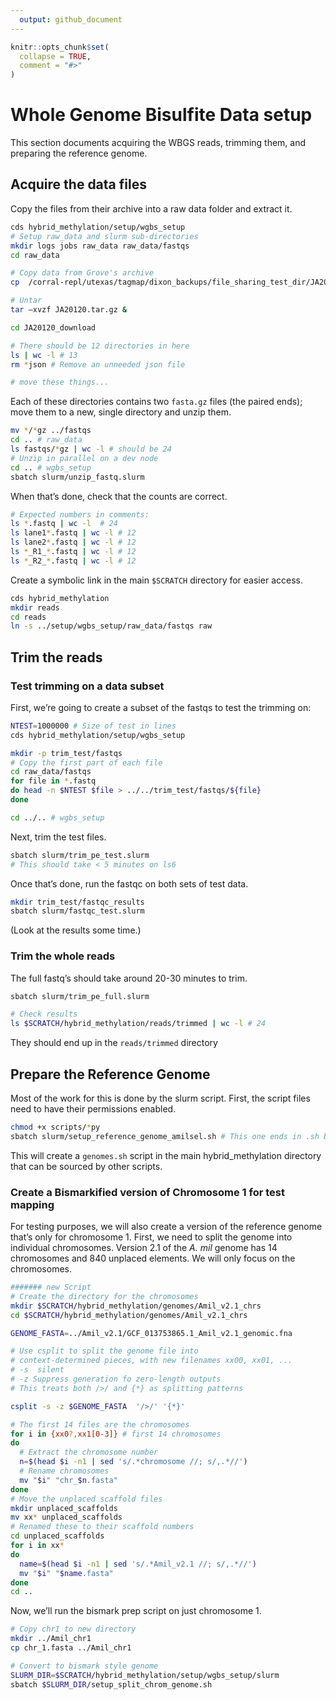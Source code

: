 ```yaml
---
  output: github_document
---
```


<!-- README.md is generated from README.Rmd. Please edit that file -->

```r
knitr::opts_chunk$set(
  collapse = TRUE,
  comment = "#>"
)
```

# Whole Genome Bisulfite Data setup

This section documents acquiring the WBGS reads, trimming them, and preparing the reference genome.

## Acquire the data files

Copy the files from their archive into a raw data folder and extract it.

```bash
cds hybrid_methylation/setup/wgbs_setup
# Setup raw_data and slurm sub-directories
mkdir logs jobs raw_data raw_data/fastqs
cd raw_data

# Copy data from Grove's archive
cp  /corral-repl/utexas/tagmap/dixon_backups/file_sharing_test_dir/JA20120.tar.gz .

# Untar
tar –xvzf JA20120.tar.gz &

cd JA20120_download

# There should be 12 directories in here
ls | wc -l # 13
rm *json # Remove an unneeded json file

# move these things...

```

Each of these directories contains two `fasta.gz` files (the paired ends); move them to a new, single directory and unzip them.

```bash
mv */*gz ../fastqs
cd .. # raw_data
ls fastqs/*gz | wc -l # should be 24
# Unzip in parallel on a dev node
cd .. # wgbs_setup
sbatch slurm/unzip_fastq.slurm
```

When that's done, check that the counts are correct.

```bash
# Expected numbers in comments:
ls *.fastq | wc -l	# 24
ls lane1*.fastq | wc -l # 12
ls lane2*.fastq | wc -l # 12
ls *_R1_*.fastq | wc -l # 12
ls *_R2_*.fastq | wc -l # 12
```

Create a symbolic link in the main `$SCRATCH` directory for easier access.

```bash
cds hybrid_methylation
mkdir reads
cd reads
ln -s ../setup/wgbs_setup/raw_data/fastqs raw
```

## Trim the reads

### Test trimming on a data subset

First, we're going to create a subset of the fastqs to test the trimming on:

```bash
NTEST=1000000 # Size of test in lines
cds hybrid_methylation/setup/wgbs_setup

mkdir -p trim_test/fastqs
# Copy the first part of each file
cd raw_data/fastqs
for file in *.fastq
do head -n $NTEST $file > ../../trim_test/fastqs/${file}
done

cd ../.. # wgbs_setup
```

Next, trim the test files.

```bash
sbatch slurm/trim_pe_test.slurm
# This should take < 5 minutes on ls6
```

Once that's done, run the fastqc on both sets of test data.

```bash
mkdir trim_test/fastqc_results
sbatch slurm/fastqc_test.slurm
```

(Look at the results some time.)

### Trim the whole reads

The full fastq's should take around 20-30 minutes to trim.

```bash
sbatch slurm/trim_pe_full.slurm

# Check results
ls $SCRATCH/hybrid_methylation/reads/trimmed | wc -l # 24
```

They should end up in the `reads/trimmed` directory

## Prepare the Reference Genome

Most of the work for this is done by the slurm script. First, the script files need to have their permissions enabled.

```bash
chmod +x scripts/*py
sbatch slurm/setup_reference_genome_amilsel.sh # This one ends in .sh because it's more of a regular script that just happens to work best on slurm
```

This will create a `genomes.sh` script in the main hybrid_methylation directory that can be sourced by other scripts.

### Create a Bismarkified version of Chromosome 1 for test mapping

For testing purposes, we will also create a version of the reference genome that's only for chromosome 1. First, we need to split the genome into individual chromosomes. Version 2.1 of the *A. mil* genome has 14 chromosomes and 840 unplaced elements. We will only focus on the chromosomes.

```bash
####### new Script
# Create the directory for the chromosomes
mkdir $SCRATCH/hybrid_methylation/genomes/Amil_v2.1_chrs
cd $SCRATCH/hybrid_methylation/genomes/Amil_v2.1_chrs

GENOME_FASTA=../Amil_v2.1/GCF_013753865.1_Amil_v2.1_genomic.fna 

# Use csplit to split the genome file into 
# context-determined pieces, with new filenames xx00, xx01, ...
# -s  silent
# -z Suppress generation fo zero-length outputs
# This treats both />/ and {*} as splitting patterns

csplit -s -z $GENOME_FASTA  '/>/' '{*}'

# The first 14 files are the chromosomes
for i in {xx0?,xx1[0-3]} # first 14 chromosomes
do 
  # Extract the chromosome number
  n=$(head $i -n1 | sed 's/.*chromosome //; s/,.*//')
  # Rename chromosomes
  mv "$i" "chr_$n.fasta"
done
# Move the unplaced scaffold files
mkdir unplaced_scaffolds
mv xx* unplaced_scaffolds
# Renamed these to their scaffold numbers
cd unplaced_scaffolds
for i in xx* 
do 
  name=$(head $i -n1 | sed 's/.*Amil_v2.1 //; s/,.*//')
  mv "$i" "$name.fasta"
done
cd ..
```

Now, we'll run the bismark prep script on just chromosome 1.

```bash
# Copy chr1 to new directory
mkdir ../Amil_chr1
cp chr_1.fasta ../Amil_chr1

# Convert to bismark style genome
SLURM_DIR=$SCRATCH/hybrid_methylation/setup/wgbs_setup/slurm
sbatch $SLURM_DIR/setup_split_chrom_genome.sh
```
